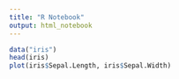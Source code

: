 ```yaml
---
title: "R Notebook"
output: html_notebook
---
```

```r
data("iris")
head(iris)
plot(iris$Sepal.Length, iris$Sepal.Width)
```
